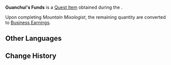 {{Item Infobox
|id           = 120051
|image        = Item Business Earnings.png
|type         = Quest Items
|group        = Event Items
|quality      = 
|description  = The funds possessed by the chef named [[Guanchui]]. The Fairbrew Jelly within is meant to be used to purchase 100 boxes of [[Fruits of the Festival]] from [[Angel's Share]].
|event        = Of Ballads and Brews
|source1      = ''[[Mountain Mixologist]]''
}}
'''Guanchui's Funds''' is a [[Quest Item]] obtained during the {{Quest|Mountain Mixologist}}.

Upon completing ''Mountain Mixologist'', the remaining quantity are converted to [[Business Earnings]].

==Other Languages==
{{Other Languages
|default_hidden = 1
|en      = Guanchui's Funds
|zhs     = 关垂的「采购资金」
|zhs_rm  = Guānchuí de "Cǎigòu Zījīn"
|zht     = 關垂的「採購資金」
|zht_rm  = Guānchuí de "Cǎigòu Zījīn"
|ja      = 関垂の「仕入れ資金」
|ja_rm   = Kansui no "Shiire Shikin"{{Assumed}}
|ko      = 관수의 「구매 자금」
|ko_rm   = Gwansu-ui "Gumae Jageum"
|es      = Fondos de Guanchui
|fr      = Budget de Guanchui
|ru      = Средства Гуань Чуя
|th      = "เงินทุนซื้อของ" ของ Guanchui
|th_rm   = 
|vi      = Tiền Vốn Của Guanchui
|de      = Guanchuis „Beschaffungsmittel“
|id      = Dana Guanchui
|pt      = Fundos de Guanchui
|tr      = Guanchui'nin Sermayesi
|it      = Fondi di Guanchui
}}

==Change History==
{{Change History|3.1}}
